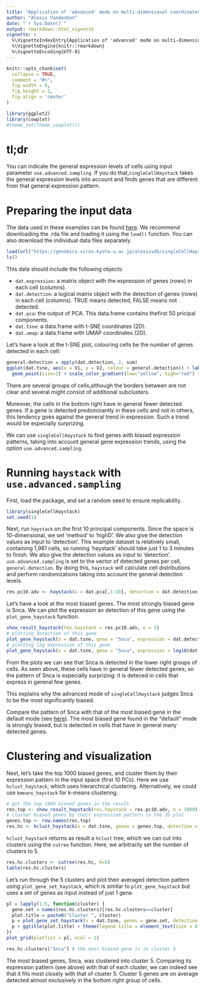 ```yaml
---
title: "Application of 'advanced' mode on multi-dimensional coordinates"
author: "Alexis Vandenbon"
date: "`r Sys.Date()`"
output: rmarkdown::html_vignette
vignette: >
  %\VignetteIndexEntry{Application of 'advanced' mode on multi-dimensional coordinates}
  %\VignetteEngine{knitr::rmarkdown}
  %\VignetteEncoding{UTF-8}
---
```


```r
knitr::opts_chunk$set(
  collapse = TRUE,
  comment = "#>",
  fig.width = 6,
  fig.height = 5,
  fig.align = 'center'
)

library(ggplot2)
library(cowplot)
#theme_set(theme_cowplot())
```

# tl;dr

You can indicate the general expression levels of cells using input parameter `use.advanced.sampling`. If you do that,`singleCellHaystack` takes the general expression levels into account and finds genes that are different from that general expression pattern.

# Preparing the input data

The data used in these examples can be found [here](https://genomics.virus.kyoto-u.ac.jp/alexisvdb/singleCellHaystack/). We recommend downloading the .rda file and loading it using the `load()` function. You can also download the individual data files separately.

```r
load(url("https://genomics.virus.kyoto-u.ac.jp/alexisvdb/singleCellHaystack/tabula_muris_marrow_P7_2.rda"))
ls()
```

This data should include the following objects:

- `dat.expression`: a matrix object with the expression of genes (rows) in each cell (columns).
- `dat.detection`:  a logical matrix object with the detection of genes (rows) in each cell (columns). TRUE means detected, FALSE means not detected.
- `dat.pca`:        the output of PCA. This data.frame contains thefirst 50 pricipal components.
- `dat.tsne`:       a data.frame with t-SNE coordinates (2D).
- `dat.umap`:       a data.frame with UMAP coordinates (2D).

Let's have a look at the t-SNE plot, colouring cells be the number of genes detected in each cell:

```r
general.detection = apply(dat.detection, 2, sum)
ggplot(dat.tsne, aes(x = V1, y = V2, colour = general.detection)) + labs(x = "t-SNE1", y = "t-SNE2") + 
  geom_point(size=2) + scale_color_gradient(low="yellow", high="red") + labs(color = "Det. genes")
```
There are several groups of cells,although the borders between are not clear and several might consist of additional subclusters.

Moreover, the cells in the bottom right have in general fewer detected genes. If a gene is detected predominantly in these cells and not in others, this tendency goes against the general trend in expression. Such a trend would be especially surprizing.

We can use `singleCellHaystack` to find genes with biased expression patterns, taking into account general gene expression trends, using the option `use.advanced.sampling`.

# Running `haystack` with `use.advanced.sampling`

First, load the package, and set a random seed to ensure replicability.

```r
library(singleCellHaystack)
set.seed(1)
```

Next, run `haystack` on the first 10 principal components. Since the space is 10-dimensional, we set 'method' to 'highD'. We also give the detection values as input to 'detection'. This example dataset is relatively small, containing 1,981 cells, so running 'haystack' should take just 1 to 3 minutes to finish. We also give the detection values as input to 'detection'. `use.advanced.sampling` is set to the vector of detected genes per cell, `general.detection`. By doing this, `haystack` will calculate cell distributions and perform randomizations taking into account the general detection levels.

```r
res.pc10.adv <- haystack(x = dat.pca[,1:10], detection = dat.detection, method = "highD", use.advanced.sampling = general.detection)
```

Let's have a look at the most biased genes. The most strongly biased gene is Snca. We can plot the expression an detection of this gene using the `plot_gene_haystack` function.

```r
show_result_haystack(res.haystack = res.pc10.adv, n = 5)
# plotting detection of this gene
plot_gene_haystack(x = dat.tsne, gene = "Snca", expression = dat.detection)
# plotting log expression of this gene
plot_gene_haystack(x = dat.tsne, gene = "Snca", expression = log10(dat.expression)) 
```

From the plots we can see that Snca is detected in the lower right groups of cells. As seen above, these cells have in general fewer detected genes, so the pattern of Snca is especially surprizing: it is deteced in cells that express in general few genes.

This explains why the advanced mode of `singleCellHaystack` judges Snca to be the most significantly biased.

Compare the pattern of Snca with that of the most biased gene in the default mode (see [here](articles/examplehighD_default.html)). The most biased gene found in the "default" mode is strongly biased, but is detected in cells that have in general many detected genes.

# Clustering and visualization

Next, let's take the top 1000 biased genes, and cluster them by their expression pattern in the input space (first 10 PCs). Here we use `hclust_haystack`, which uses hierarchical clustering. Alternatively, we could use `kmeans_haystack` for k-means clustering.

```r
# get the top 1000 biased genes in the result
res.top <- show_result_haystack(res.haystack = res.pc10.adv, n = 1000)
# cluster biased genes by their expression pattern in the 2D plot
genes.top <- row.names(res.top)
res.hc <- hclust_haystack(x = dat.tsne, genes = genes.top, detection = dat.detection)
```

`hclust_haystack` returns as result a `hclust` tree, which we can cut into clusters using the `cutree` function. Here, we arbitrarily set the number of clusters to 5.

```r
res.hc.clusters <- cutree(res.hc, k=5)
table(res.hc.clusters)
``` 

Let's run through the 5 clusters and plot their averaged detection pattern using `plot_gene_set_haystack`, which is similar to `plot_gene_haystack` but uses a set of genes as input instead of just 1 gene. 

```r
pl = lapply(1:5, function(cluster) {
  gene.set = names(res.hc.clusters)[res.hc.clusters==cluster]
  plot.title = paste0("Cluster ", cluster)
  p = plot_gene_set_haystack(x = dat.tsne, genes = gene.set, detection = dat.detection)
  p + ggtitle(plot.title) + theme(legend.title = element_text(size = 8))
})
plot_grid(plotlist = pl, ncol = 2)
```

```r
res.hc.clusters["Snca"] # the most biased gene is in cluster 5
```
The most biased genes, Snca, was clustered into cluster 5. Comparing its expression pattern (see above) with that of each cluster, we can indeed see that it fits most closely with that of cluster 5. Cluster 5 genes are on average detected almost exclusively in the bottom right group of cells.

